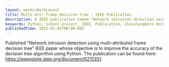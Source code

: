 ```yaml
---
layout: works/WorkLayout
title: Multi-attr frame decision tree - IEEE Publication
description: A IEEE publication named "Network intrusion detection using multi-attributed frame decision tree" aimed to improve the accuracy of the decision tree algorithm using Python.
keywords: Python, School project, IEEE, Publication, Chulalongkorn University
publishedTime: 2012-01-01T00:00:00Z
---
```


Published "Network intrusion detection using multi-attributed frame decision tree" IEEE
paper whose objective is to improve the accuracy of the decision tree algorithm using Python.
The publication can be found here: https://ieeexplore.ieee.org/document/6215351.
